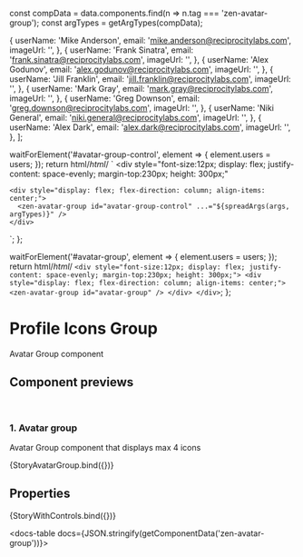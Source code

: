 const compData = data.components.find(n => n.tag === 'zen-avatar-group');
const argTypes = getArgTypes(compData);

<Meta title="Icons/Avatar Group" component="zen-avatar-group" argTypes={argTypes} />

  {
    userName: 'Mike Anderson',
    email: 'mike.anderson@reciprocitylabs.com',
    imageUrl: '',
  },
  {
    userName: 'Frank Sinatra',
    email: 'frank.sinatra@reciprocitylabs.com',
    imageUrl: '',
  },
  {
    userName: 'Alex Godunov',
    email: 'alex.godunov@reciprocitylabs.com',
    imageUrl: '',
  },
  {
    userName: 'Jill Franklin',
    email: 'jill.franklin@reciprocitylabs.com',
    imageUrl: '',
  },
  {
    userName: 'Mark Gray',
    email: 'mark.gray@reciprocitylabs.com',
    imageUrl: '',
  },
  {
    userName: 'Greg Downson',
    email: 'greg.downson@reciprocitylabs.com',
    imageUrl: '',
  },
  {
    userName: 'Niki General',
    email: 'niki.general@reciprocitylabs.com',
    imageUrl: '',
  },
  {
    userName: 'Alex Dark',
    email: 'alex.dark@reciprocitylabs.com',
    imageUrl: '',
  },
];

  waitForElement('#avatar-group-control', element => {
    element.users = users;
  });
  return html/*html*/ ` <div
    style="font-size:12px; display: flex; justify-content: space-evenly; margin-top:230px; height: 300px;"
  >
    <div style="display: flex; flex-direction: column; align-items: center;">
      <zen-avatar-group id="avatar-group-control" ...="${spreadArgs(args, argTypes)}" />
    </div>
  </div>`;
};

  waitForElement('#avatar-group', element => {
    element.users = users;
  });
  return html/*html*/ `
    <div style="font-size:12px; display: flex; justify-content: space-evenly; margin-top:230px; height: 300px;">
      <div style="display: flex; flex-direction: column; align-items: center;">
        <zen-avatar-group id="avatar-group" />
      </div>
    </div>
  `;
};

# Profile Icons Group

Avatar Group component

## Component previews

<br />

### 1. Avatar group

Avatar Group component that displays max 4 icons

<Canvas>
  <Story name="StoryAvatarGroup">{StoryAvatarGroup.bind({})}</Story>
</Canvas>

## Properties

<Canvas>
  <Story
    name="default"
    args={{
      ...getDefaultArgs(argTypes),
      users: { users },
    }}
  >
    {StoryWithControls.bind({})}
  </Story>
</Canvas>

<ArgsTable story="default" />

<docs-table docs={JSON.stringify(getComponentData('zen-avatar-group'))}></docs-table>
